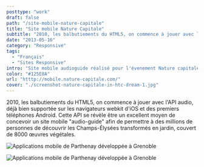 ```yaml
---
posttype: "work"
draft: false
path: "/site-mobile-nature-capitale"
title: "Site mobile Nature Capitale"
subtitle: "2010, les balbutiements du HTML5, on commence à jouer avec l'API audio, déjà bien supportée sur les navigateurs webkit d'iOS et des premiers téléphones Android."
date: "2013-05-16"
category: "Responsive"
tags: 
  - "Français"
  - "Sites Responsive"
intro: "Site mobile audioguide réalisé pour l'évenement Nature capitale qui à réuni des millions de visiteurs aux Champs-Élysées, recouvert de 8000 œuvres végétales"
color: "#125E8A"
url: "htttp://mobile.nature-capitale.com/"
cover: "./screenshot-nature-capitale-in-htc-dream-1.jpg"
---
```


2010, les balbutiements du HTML5, on commence à jouer avec l'API audio, déjà bien supportée sur les navigateurs webkit d'iOS et des premiers téléphones Android. Cette API se révèle être un excellent moyen de concevoir un site mobile "audio-guide" afin de permettre à des millions de personnes de découvrir les Champs-Élysées transformés en jardin, couvert de 8000 œuvres végétales.

![Applications mobile de Parthenay développée à Grenoble](./2013-05-16---site-mobile-nature-capitale/screenshot-nature-capitale-in-htc-dream.png)

![Applications mobile de Parthenay développée à Grenoble](./2013-05-16---site-mobile-nature-capitale/slider-nature-capitale1.jpg)

